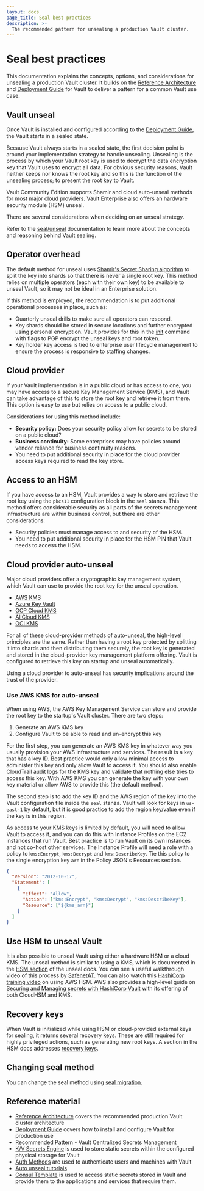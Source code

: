 ```yaml
---
layout: docs
page_title: Seal best practices
description: >-
  The recommended pattern for unsealing a production Vault cluster.
---
```


# Seal best practices

This documentation explains the concepts, options, and considerations for unsealing a production Vault cluster. It builds on the [Reference Architecture](/vault/tutorials/raft/raft-reference-architecture) and [Deployment Guide](/vault/tutorials/day-one-raft/raft-deployment-guide) for Vault to deliver a pattern for a common Vault use case.

## Vault unseal

Once Vault is installed and configured according to the [Deployment Guide](/vault/tutorials/day-one-raft/raft-deployment-guide), the Vault starts in a sealed state. 

 Because Vault always starts in a sealed state, the first decision point is around your implementation strategy to handle unsealing. Unsealing is the process by which your Vault root key is used to decrypt the data encryption key that Vault uses to encrypt all data. For obvious security reasons, Vault neither keeps nor knows the root key and so this is the function of the unsealing process; to present the root key to Vault.

Vault Community Edition supports Shamir and cloud auto-unseal methods for most major cloud providers. Vault Enterprise also offers an hardware security module (HSM) unseal.

There are several considerations when deciding on an unseal strategy.

<Tip>

Refer to the [seal/unseal](/vault/docs/concepts/seal) documentation to learn more about the concepts and reasoning behind Vault sealing.

</Tip>


## Operator overhead

The default method for unseal uses [Shamir's Secret Sharing algorithm](https://en.wikipedia.org/wiki/Shamir%27s_Secret_Sharing) to split the key into shards so that there is never a single root key. This method relies on multiple operators (each with their own key) to be available to unseal Vault, so it may not be ideal in an Enterprise solution.

If this method is employed, the recommendation is to put additional operational processes in place, such as:

- Quarterly unseal drills to make sure all operators can respond.
- Key shards should be stored in secure locations and further encrypted using personal encryption. Vault provides for this in the [init](/vault/docs/commands/operator/init) command with flags to PGP encrypt the unseal keys and root token.
- Key holder key access is tied to enterprise user lifecycle management to ensure the process is responsive to staffing changes.

## Cloud provider

If your Vault implementation is in a public cloud or has access to one, you may have access to a secure Key Management Service (KMS), and Vault can take advantage of this to store the root key and retrieve it from there. This option is easy to use but relies on access to a public cloud.

Considerations for using this method include:

- **Security policy:** Does your security policy allow for secrets to be stored on a public cloud?
- **Business continuity:** Some enterprises may have policies around vendor reliance for business continuity reasons.
- You need to put additional security in place for the cloud provider access keys required to read the key store.

## Access to an HSM

If you have access to an HSM, Vault provides a way to store and retrieve the root key using the `pkcs11` configuration block in the `seal` stanza. This method offers considerable security as all parts of the secrets management infrastructure are within business control, but there are other considerations:

- Security policies must manage access to and security of the HSM.
- You need to put additional security in place for the HSM PIN that Vault needs to access the HSM.

## Cloud provider auto-unseal

Major cloud providers offer a cryptographic key management system, which Vault can use to provide the root key for the unseal operation.

- [AWS KMS](/vault/docs/configuration/seal/awskms)
- [Azure Key Vault](/vault/docs/configuration/seal/azurekeyvault)
- [GCP Cloud KMS](/vault/docs/configuration/seal/gcpckms)
- [AliCloud KMS](/vault/docs/configuration/seal/alicloudkms)
- [OCI KMS](/vault/docs/configuration/seal/ocikms)

For all of these cloud-provider methods of auto-unseal, the high-level principles are the same. Rather than having a root key protected by splitting it into shards and then distributing them securely, the root key is generated and stored in the cloud-provider key management platform offering. Vault is configured to retrieve this key on startup and unseal automatically.

Using a cloud provider to auto-unseal has security implications around the trust of the provider.

### Use AWS KMS for auto-unseal

When using AWS, the AWS Key Management Service can store and provide the root key to the startup's Vault cluster. There are two steps:

1. Generate an AWS KMS key
2. Configure Vault to be able to read and un-encrypt this key

For the first step, you can generate an AWS KMS key in whatever way you usually provision your AWS infrastructure and services. The result is a key that has a key ID. Best practice would only allow minimal access to administer this key and only allow Vault to access it. You should also enable CloudTrail audit logs for the KMS key and validate that nothing else tries to access this key. With AWS KMS you can generate the key with your own key material or allow AWS to provide this (the default method).

The second step is to add the key ID and the AWS region of the key into the Vault configuration file inside the `seal` stanza. Vault will look for keys in `us-east-1` by default, but it is good practice to add the region key/value even if the key is in this region.

As access to your KMS keys is limited by default, you will need to allow Vault to access it, and you can do this with Instance Profiles on the EC2 instances that run Vault. Best practice is to run Vault on its own instances and not co-host other services. The Instance Profile will need a role with a policy to `kms:Encrypt`, `kms:Decrypt` and `kms:DescribeKey`. Tie this policy to the single encryption key `arn` in the Policy JSON's Resources section.

```json
{
  "Version": "2012-10-17",
  "Statement": [
    {
      "Effect": "Allow",
      "Action": ["kms:Encrypt", "kms:Decrypt", "kms:DescribeKey"],
      "Resource": ["${kms_arn}"]
    }
  ]
}
```

## Use HSM to unseal Vault

It is also possible to unseal Vault using either a hardware HSM or a cloud KMS. The unseal method is similar to using a KMS, which is documented in the [HSM section](/vault/docs/configuration/seal/pkcs11) of the unseal docs. You can see a useful walkthrough video of this process by [SafenetAT](https://www.youtube.com/watch?v=3LyWfN9fWFE). You can also watch this [HashiCorp training video](https://www.hashicorp.com/resources/hashicorp-and-aws-integrating-cloudhsm-with-vault-e) on using AWS HSM.
AWS also provides a high-level guide on [Securing and Managing secrets with HashiCorp Vault](https://aws.amazon.com/blogs/apn/securing-and-managing-secrets-with-hashicorp-vault-enterprise/) with its offering of both CloudHSM and KMS.

## Recovery keys

When Vault is initialized while using HSM or cloud-provided external keys for sealing, it returns several recovery keys. These are still required for highly privileged actions, such as generating new root keys. A section in the HSM docs addresses [recovery keys](/vault/docs/enterprise/hsm/behavior#recovery-key).

## Changing seal method

You can change the seal method using [seal migration](/vault/docs/concepts/seal#seal-migration).


## Reference material

- [Reference Architecture](/vault/tutorials/raft/raft-reference-architecture) covers the recommended production Vault cluster architecture
- [Deployment Guide](/vault/tutorials/day-one-raft/raft-deployment-guide) covers how to install and configure Vault for production use
- Recommended Pattern - Vault Centralized Secrets Management
- [K/V Secrets Engine](/vault/docs/secrets/kv) is used to store static secrets within the configured physical storage for Vault
- [Auth Methods](/vault/docs/auth) are used to authenticate users and machines with Vault
- [Auto unseal tutorials](/vault/tutorials/auto-unseal)
- [Consul Template](https://github.com/hashicorp/consul-template) is used to access static secrets stored in Vault and provide them to the applications and services that require them.
